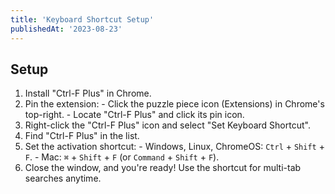 ```yaml
---
title: 'Keyboard Shortcut Setup'
publishedAt: '2023-08-23'
---
```


## Setup
  1. Install "Ctrl-F Plus" in Chrome.
  2. Pin the extension:
    - Click the puzzle piece icon (Extensions) in Chrome's top-right.
    - Locate "Ctrl-F Plus" and click its pin icon.
  3. Right-click the "Ctrl-F Plus" icon and select "Set Keyboard Shortcut".
  4. Find "Ctrl-F Plus" in the list.
  5. Set the activation shortcut:
    - Windows, Linux, ChromeOS: `Ctrl` + `Shift` + `F`.
    - Mac: `⌘` + `Shift` + `F` (or `Command` + `Shift` + `F`).
  6. Close the window, and you're ready! Use the shortcut for multi-tab searches anytime.
